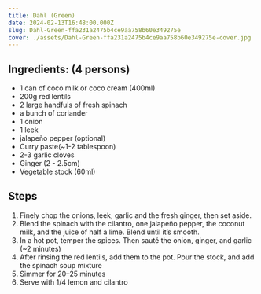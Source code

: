 ```yaml
---
title: Dahl (Green)
date: 2024-02-13T16:48:00.000Z
slug: Dahl-Green-ffa231a2475b4ce9aa758b60e349275e
cover: ./assets/Dahl-Green-ffa231a2475b4ce9aa758b60e349275e-cover.jpg
---
```


## Ingredients: (4 persons)

- 1 can of coco milk or coco cream (400ml)
- 200g red lentils
- 2 large handfuls of fresh spinach
- a bunch of coriander
- 1 onion
- 1 leek
- jalapeño pepper (optional)
- Curry paste(~1-2 tablespoon)
- 2-3 garlic cloves
- Ginger (2 - 2.5cm)
- Vegetable stock (60ml)

## Steps

1. Finely chop the onions, leek, garlic and the fresh ginger, then set aside.
2. Blend the spinach with the cilantro, one jalapeño pepper, the coconut milk, and the juice of half
   a lime. Blend until it’s smooth.
3. In a hot pot, temper the spices. Then sauté the onion, ginger, and garlic (~2 minutes)
4. After rinsing the red lentils, add them to the pot. Pour the stock, and add the spinach soup
   mixture
5. Simmer for 20–25 minutes
6. Serve with 1/4 lemon and cilantro
